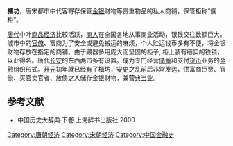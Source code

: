 '''櫃坊'''，唐宋都市中代客寄存保管[[金|金]][[银|银]]财物等贵重物品的私人商铺，保管柜称“僦柜”。

[[唐代|唐代]]中叶[[商品经济|商品经济]]比较活跃，[[商人|商人]]在全国各地从事商业活动，银钱交往数额巨大。城市中的[[官僚|官僚]]、富商为了安全或避免搬运的麻烦，个人贮运钱币多有不便，将金银财物存放在指定的商铺。由于藏器多用庞大而坚固的柜子, 柜上装有结实的铁锁，以此得名。唐代[[长安|长安]]的东西两市多有设置。成为专门经营[[储蓄|储蓄]]和支付[[货币|货币]]业务的[[金融|金融]]组织形式。[[开元|开元]]初年就已经有了櫃坊，[[安史之乱|安史之乱]]前后非常发达，供富商巨贾、官僚、买官卖官者、放债之人储存金银财物，兼营[[典当|典当]]业。

==参考文献==
*中国历史大辞典·下卷.上海辞书出版社.2000

{{DEFAULTSORT:Z}}
[[Category:唐朝经济|Category:唐朝经济]]
[[Category:宋朝经济|Category:宋朝经济]]
[[Category:中国金融史|Category:中国金融史]]